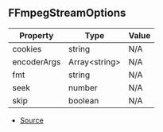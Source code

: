 ## FFmpegStreamOptions

| Property | Type | Value |
| ----------- | ----------- | ----------- |
| cookies | string | N/A |
| encoderArgs | Array\<string> | N/A |
| fmt | string | N/A |
| seek | number | N/A |
| skip | boolean | N/A |


- [Source](https://github.com/Androz2091/discord-player/blob/5a3437b/packages/discord-player/src/utils/FFmpegStream.ts#L4)